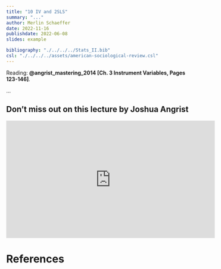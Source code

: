 ```yaml
---
title: "10 IV and 2SLS"
summary: "..."
author: Merlin Schaeffer
date: 2022-11-16
publishdate: 2022-06-08
slides: example

bibliography: "./../../../Stats_II.bib"
csl: "./../../../assets/american-sociological-review.csl"
---
```


<!-- Lecture slides: [**Lecture 7**](/Lectures/4-RCT/4-RCT.html). -->

Reading: **@angrist_mastering_2014[Ch. 3 Instrument Variables, Pages 123-146]**.

<!-- ![](https://cdn.searchenginejournal.com/wp-content/uploads/2022/01/google-ads-experiments-61eeb097d573d-sej.png) -->

...

## Don't miss out on this lecture by Joshua Angrist
<iframe width="560" height="315" src="https://www.youtube.com/embed/yHypzxYikqk" title="YouTube video player" frameborder="0" allow="accelerometer; autoplay; clipboard-write; encrypted-media; gyroscope; picture-in-picture" allowfullscreen></iframe>

# References
